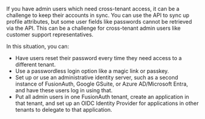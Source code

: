 If you have admin users which need cross-tenant access, it can be a challenge to keep their accounts in sync. You can use the API to sync up profile attributes, but some user fields like passwords cannot be retrieved via the API. This can be a challenge for cross-tenant admin users like customer support representatives.

In this situation, you can:

* Have users reset their password every time they need access to a different tenant.
* Use a passwordless login option like a magic link or passkey.
* Set up or use an administrative identity server, such as a second instance of FusionAuth, Google GSuite, or Azure AD/Microsoft Entra, and have these users log in using that.
* Put all admin users in one FusionAuth tenant, create an application in that tenant, and set up an OIDC Identity Provider for applications in other tenants to delegate to that application.
